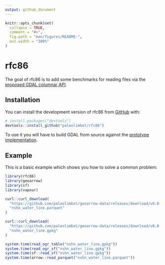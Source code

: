 ```yaml
---
output: github_document
---
```


<!-- README.md is generated from README.Rmd. Please edit that file -->

```r
knitr::opts_chunk$set(
  collapse = TRUE,
  comment = "#>",
  fig.path = "man/figures/README-",
  out.width = "100%"
)
```

# rfc86

<!-- badges: start -->
<!-- badges: end -->

The goal of rfc86 is to add some benchmarks for reading files via the [proposed GDAL columnar API](https://github.com/rouault/gdal/blob/rfc_86/doc/source/development/rfc/rfc86_column_oriented_api.rst).

## Installation

You can install the development version of rfc86 from [GitHub](https://github.com/) with:

``` r
# install.packages("devtools")
devtools::install_github("paleolimbot/rfc86")
```

To use it you will have to build GDAL from source against the [prototype implementation](https://github.com/rouault/gdal/tree/arrow_batch_new).

## Example

This is a basic example which shows you how to solve a common problem:

```r
library(rfc86)
library(geoarrow)
library(sf)
library(vapour)

curl::curl_download(
  "https://github.com/paleolimbot/geoarrow-data/releases/download/v0.0.1/nshn_water_line.parquet",
  "nshn_water_line.parquet"
)

curl::curl_download(
  "https://github.com/paleolimbot/geoarrow-data/releases/download/v0.0.1/nshn_water_line.gpkg",
  "nshn_water_line.gpkg"
)

system.time(read_ogr_table("nshn_water_line.gpkg"))
system.time(read_ogr_sf("nshn_water_line.gpkg"))
system.time(sf::read_sf("nshn_water_line.gpkg"))
system.time(arrow::read_parquet("nshn_water_line.parquet"))
```
